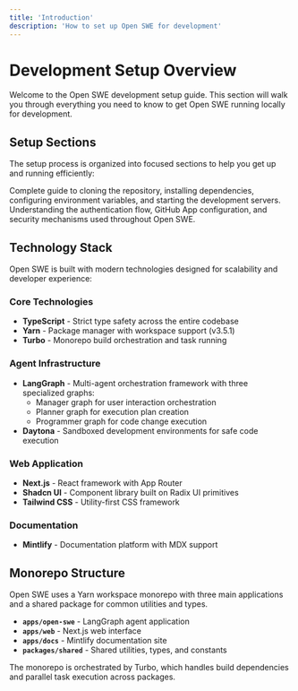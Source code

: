 ```yaml
---
title: 'Introduction'
description: 'How to set up Open SWE for development'
---
```


# Development Setup Overview

Welcome to the Open SWE development setup guide. This section will walk you through everything you need to know to get Open SWE running locally for development.

## Setup Sections

The setup process is organized into focused sections to help you get up and running efficiently:

<CardGroup cols={2}>
  <Card
    title="Development Setup"
    icon="code"
    href="/setup/development"
  >
    Complete guide to cloning the repository, installing dependencies, configuring environment variables, and starting the development servers.
  </Card>
  <Card
    title="Authentication"
    icon="shield-check"
    href="/setup/authentication"
  >
    Understanding the authentication flow, GitHub App configuration, and security mechanisms used throughout Open SWE.
  </Card>
</CardGroup>

## Technology Stack

Open SWE is built with modern technologies designed for scalability and developer experience:

### Core Technologies

- **TypeScript** - Strict type safety across the entire codebase
- **Yarn** - Package manager with workspace support (v3.5.1)
- **Turbo** - Monorepo build orchestration and task running

### Agent Infrastructure

- **LangGraph** - Multi-agent orchestration framework with three specialized graphs:
  - Manager graph for user interaction orchestration
  - Planner graph for execution plan creation
  - Programmer graph for code change execution
- **Daytona** - Sandboxed development environments for safe code execution

### Web Application

- **Next.js** - React framework with App Router
- **Shadcn UI** - Component library built on Radix UI primitives
- **Tailwind CSS** - Utility-first CSS framework

### Documentation

- **Mintlify** - Documentation platform with MDX support

## Monorepo Structure

<Note>
Open SWE uses a Yarn workspace monorepo with three main applications and a shared package for common utilities and types.
</Note>

- **`apps/open-swe`** - LangGraph agent application
- **`apps/web`** - Next.js web interface  
- **`apps/docs`** - Mintlify documentation site
- **`packages/shared`** - Shared utilities, types, and constants

The monorepo is orchestrated by Turbo, which handles build dependencies and parallel task execution across packages.

